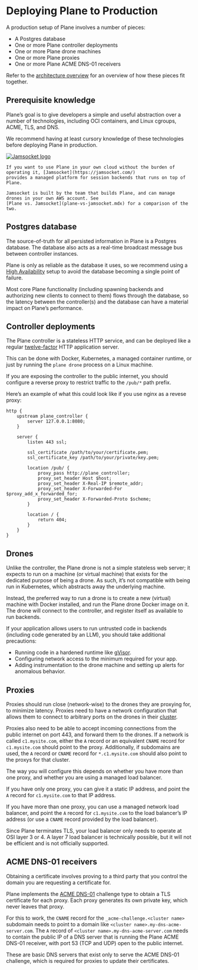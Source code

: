 # Deploying Plane to Production

A production setup of Plane involves a number of pieces:

- A Postgres database
- One or more Plane controller deployments
- One or more Plane drone machines
- One or more Plane proxies
- One or more Plane ACME DNS-01 receivers

Refer to the [architecture overview](concepts/architecture.mdx) for an overview of how these pieces fit together.

## Prerequisite knowledge

Plane’s goal is to give developers a simple and useful abstraction over a number of technologies, including OCI
containers, and Linux cgroups, ACME, TLS, and DNS.

We recommend having at least cursory knowledge of these technologies before deploying Plane in production.

<div style={{background: 'black', color: 'white', marginTop: 20, padding: 20, borderRadius: 13, border: '3px solid white', fontSize: '120%'}}>
    <a href="https://jamsocket.com"><img src="/jamsocket.svg" style={{height: 30}} alt="Jamsocket logo"/></a>

    If you want to use Plane in your own cloud without the burden of operating it, [Jamsocket](https://jamsocket.com/)
    provides a managed platform for session backends that runs on top of Plane.

    Jamsocket is built by the team that builds Plane, and can manage drones in your own AWS account. See
    [Plane vs. Jamsocket](plane-vs-jamsocket.mdx) for a comparison of the two.
</div>

## Postgres database

The source-of-truth for all persisted information in Plane is a Postgres database. The database also acts as a
real-time broadcast message bus between controller instances.

Plane is only as reliable as the database it uses, so we recommend using a
[High Availability](https://www.postgresql.org/docs/current/high-availability.html) setup to avoid the database becoming
a single point of failure.

Most core Plane functionality (including spawning backends and authorizing new clients to connect to them) flows through
the database, so the latency between the controller(s) and the database can have a material impact on Plane’s performance.

## Controller deployments

The Plane controller is a stateless HTTP service, and can be deployed like a regular [twelve-factor](https://12factor.net/)
HTTP application server.

This can be done with Docker, Kubernetes, a managed container runtime, or just by running the `plane drone` process on a Linux
machine.

If you are exposing the controller to the public internet, you should configure a reverse proxy to restrict traffic to the `/pub/*`
path prefix.

Here’s an example of what this could look like if you use nginx as a revese proxy:

```text filename="nginx.conf"
http {
    upstream plane_controller {
        server 127.0.0.1:8080;
    }

    server {
        listen 443 ssl;

        ssl_certificate /path/to/your/certificate.pem;
        ssl_certificate_key /path/to/your/private/key.pem;

        location /pub/ {
            proxy_pass http://plane_controller;
            proxy_set_header Host $host;
            proxy_set_header X-Real-IP $remote_addr;
            proxy_set_header X-Forwarded-For $proxy_add_x_forwarded_for;
            proxy_set_header X-Forwarded-Proto $scheme;
        }

        location / {
            return 404;
        }
    }
}
```

## Drones

Unlike the controller, the Plane drone is not a simple stateless web server; it expects to run on a machine (or virtual machine)
that exists for the dedicated purpose of being a drone. As such, it’s not compatible with being run in Kubernetes, which abstracts
away the underlying machine.

Instead, the preferred way to run a drone is to create a new (virtual) machine with Docker installed, and run the Plane drone Docker
image on it. The drone will connect to the controller, and register itself as available to run backends.

If your application allows users to run untrusted code in backends (including code generated by an LLM), you should take additional
precautions:
- Running code in a hardened runtime like [gVisor](https://gvisor.dev/).
- Configuring network access to the minimum required for your app.
- Adding instrumentation to the drone machine and setting up alerts for anomalous behavior.

## Proxies

Proxies should run close (network-wise) to the drones they are proxying for, to minimize latency. Proxies need to have a network
configuration that allows them to connect to arbitrary ports on the drones in their [cluster](concepts/clusters.mdx).

Proxies also need to be able to accept incoming connections from the public internet on port 443, and forward them to the drones.
If a network is called `c1.mysite.com`, either the `A` record or an equivalent `CNAME` record for `c1.mysite.com` should point to
the proxy. Additionally, if subdomains are used, the `A` record or `CNAME` record for `*.c1.mysite.com` should also point to the
proxys for that cluster.

The way you will configure this depends on whether you have more than one proxy, and whether you are using a managed load balancer.

If you have only one proxy, you can give it a static IP address, and point the `A` record for `c1.mysite.com` to that IP address.

If you have more than one proxy, you can use a managed network load balancer, and point the `A` record for `c1.mysite.com` to the
load balancer’s IP address (or use a `CNAME` record provided by the load balancer).

Since Plane terminates TLS, your load balancer only needs to operate at OSI layer 3 or 4. A layer 7 load balancer is technically
possible, but it will not be efficient and is not officially supported.

## ACME DNS-01 receivers

Obtaining a certificate involves proving to a third party that you control the domain you are requesting a certificate for.

Plane implements the [ACME DNS-01](https://letsencrypt.org/docs/challenge-types/#dns-01-challenge) challenge type to obtain a TLS
certificate for each proxy. Each proxy generates its own private key, which never leaves that proxy.

For this to work, the `CNAME` record for the `_acme-challenge.<cluster name>` subdomain needs to point to a domain like
`<cluster name>.my-dns-acme-server.com`. The `A` record of `<cluster name>.my-dns-acme-server.com` needs to contain the public
IP of a DNS server that is running the Plane ACME DNS-01 receiver, with port 53 (TCP and UDP) open to the public internet.

These are basic DNS servers that exist only to serve the ACME DNS-01 challenge, which is required for proxies to update their
certificates.
